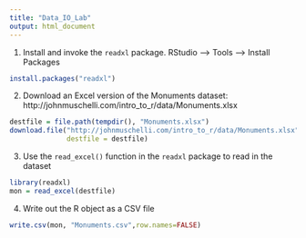 ```yaml
---
title: "Data_IO_Lab"
output: html_document
---
```


1. Install and invoke the `readxl` package. 
RStudio --> Tools --> Install Packages

```r
install.packages("readxl")
```

2. Download an Excel version of the Monuments dataset:		http://johnmuschelli.com/intro_to_r/data/Monuments.xlsx

```r
destfile = file.path(tempdir(), "Monuments.xlsx")
download.file("http://johnmuschelli.com/intro_to_r/data/Monuments.xlsx", 
              destfile = destfile)
```

3. Use the `read_excel()` function in the `readxl` package to read in the dataset

```r
library(readxl)
mon = read_excel(destfile)
```

4. Write out the R object as a CSV file 

```r
write.csv(mon, "Monuments.csv",row.names=FALSE)
```
